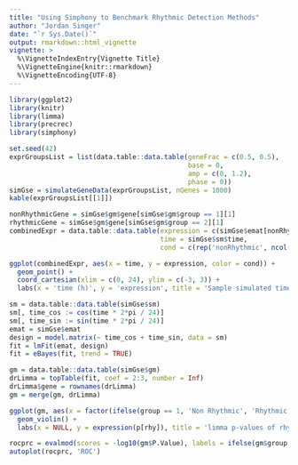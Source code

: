 ```yaml
---
title: "Using Simphony to Benchmark Rhythmic Detection Methods"
author: "Jordan Singer"
date: "`r Sys.Date()`"
output: rmarkdown::html_vignette
vignette: >
  %\VignetteIndexEntry{Vignette Title}
  %\VignetteEngine{knitr::rmarkdown}
  %\VignetteEncoding{UTF-8}
---
```


```r
library(ggplot2)
library(knitr)
library(limma)
library(precrec)
library(simphony)
```

```r
set.seed(42)
exprGroupsList = list(data.table::data.table(geneFrac = c(0.5, 0.5),
                                             base = 0,
                                             amp = c(0, 1.2),
                                             phase = 0))
simGse = simulateGeneData(exprGroupsList, nGenes = 1000)
kable(exprGroupsList[[1]])
```

```r
nonRhythmicGene = simGse$gm$gene[simGse$gm$group == 1][1]
rhythmicGene = simGse$gm$gene[simGse$gm$group == 2][1]
combinedExpr = data.table::data.table(expression = c(simGse$emat[nonRhythmicGene,], simGse$emat[rhythmicGene,]),
                                      time = simGse$sm$time,
                                      cond = c(rep('nonRhythmic', ncol(simGse$emat)), rep('rhythmic', ncol(simGse$emat))))

ggplot(combinedExpr, aes(x = time, y = expression, color = cond)) +
  geom_point() +
  coord_cartesian(xlim = c(0, 24), ylim = c(-3, 3)) +
  labs(x = 'time (h)', y = 'expression', title = 'Sample simulated time courses', color = 'rhythmic condition')
```

```r
sm = data.table::data.table(simGse$sm)
sm[, time_cos := cos(time * 2*pi / 24)]
sm[, time_sin := sin(time * 2*pi / 24)]
emat = simGse$emat
design = model.matrix(~ time_cos + time_sin, data = sm)
fit = lmFit(emat, design)
fit = eBayes(fit, trend = TRUE)

gm = data.table::data.table(simGse$gm)
drLimma = topTable(fit, coef = 2:3, number = Inf)
drLimma$gene = rownames(drLimma)
gm = merge(gm, drLimma)
```

```r
ggplot(gm, aes(x = factor(ifelse(group == 1, 'Non Rhythmic', 'Rhythmic')), y = P.Value)) +
  geom_violin() +
  labs(x = NULL, y = expression(p[rhy]), title = 'limma p-values of rhythmicity')
```

```r
rocprc = evalmod(scores = -log10(gm$P.Value), labels = ifelse(gm$group == 1, FALSE, TRUE))
autoplot(rocprc, 'ROC')
```